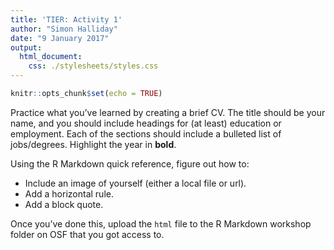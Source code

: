 ```yaml
---
title: 'TIER: Activity 1'
author: "Simon Halliday"
date: "9 January 2017"
output: 
  html_document:
    css: ./stylesheets/styles.css
---
```


```r
knitr::opts_chunk$set(echo = TRUE)
```

Practice what you've learned by creating a brief CV. 
The title should be your name, and you should include headings for (at least) education or employment. 
Each of the sections should include a bulleted list of jobs/degrees. 
Highlight the year in **bold**.

Using the R Markdown quick reference, figure out how to:

- Include an image of yourself (either a local file or url).
- Add a horizontal rule.
- Add a block quote.

Once you've done this, upload the `html` file to the R Markdown workshop folder on OSF that you got access to.